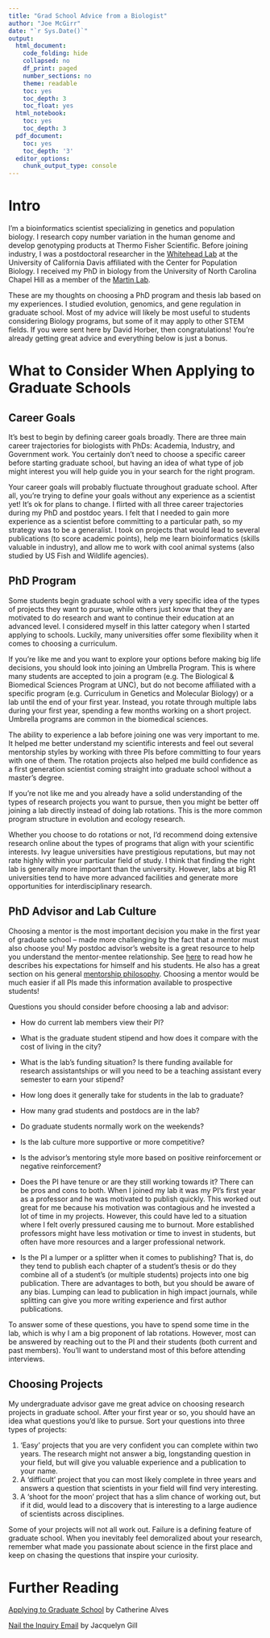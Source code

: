 ```yaml
---
title: "Grad School Advice from a Biologist"
author: "Joe McGirr"
date: "`r Sys.Date()`"
output:
  html_document:
    code_folding: hide
    collapsed: no
    df_print: paged
    number_sections: no
    theme: readable
    toc: yes
    toc_depth: 3
    toc_float: yes
  html_notebook:
    toc: yes
    toc_depth: 3
  pdf_document:
    toc: yes
    toc_depth: '3'
  editor_options:
    chunk_output_type: console
---
```


# Intro

I’m a bioinformatics scientist specializing in genetics and population biology. 
I research copy number variation in the human genome and develop genotyping 
products at Thermo Fisher Scientific. Before joining industry, I was a 
postdoctoral researcher in the 
[Whitehead Lab](https://whiteheadresearch.wordpress.com/) at the University of 
California Davis affiliated with the Center for Population Biology. I received 
my PhD in biology from the University of North Carolina Chapel Hill as a member 
of the [Martin Lab](http://ib.berkeley.edu/labs/martin/). 

These are my thoughts on choosing a PhD program and thesis lab based on my 
experiences. I studied evolution, genomics, and gene regulation in graduate 
school. Most of my advice will likely be most useful to students considering 
Biology programs, but some of it may apply to other STEM fields. If you were 
sent here by David Horber, then congratulations! You’re already getting great 
advice and everything below is just a bonus.

# What to Consider When Applying to Graduate Schools

## Career Goals

It’s best to begin by defining career goals broadly. There are three main career
trajectories for biologists with PhDs: Academia, Industry, and Government work. 
You certainly don’t need to choose a specific career before starting graduate 
school, but having an idea of what type of job might interest you will help 
guide you in your search for the right program.

Your career goals will probably fluctuate throughout graduate school. After all,
you’re trying to define your goals without any experience as a scientist yet! 
It’s ok for plans to change. I flirted with all three career trajectories during
my PhD and postdoc years. I felt that I needed to gain more experience as a 
scientist before committing to a particular path, so my strategy was to be a 
generalist. I took on projects that would lead to several publications (to score
academic points), help me learn bioinformatics (skills valuable in industry), 
and allow me to work with cool animal systems (also studied by US Fish and
Wildlife agencies). 

## PhD Program

Some students begin graduate school with a very specific idea of the types of 
projects they want to pursue, while others just know that they are motivated to 
do research and want to continue their education at an advanced level. I 
considered myself in this latter category when I started applying to schools. 
Luckily, many universities offer some flexibility when it comes to choosing a 
curriculum. 

If you’re like me and you want to explore your options before making big life 
decisions, you should look into joining an Umbrella Program. This is where many 
students are accepted to join a program (e.g. The Biological & Biomedical 
Sciences Program at UNC), but do not become affiliated with a specific program 
(e.g. Curriculum in Genetics and Molecular Biology) or a lab until the end of 
your first year. Instead, you rotate through multiple labs during your first 
year, spending a few months working on a short project. Umbrella programs are 
common in the biomedical sciences. 

The ability to experience a lab before joining one was very important to me. It 
helped me better understand my scientific interests and feel out several 
mentorship styles by working with three PIs before committing to four years with
one of them. The rotation projects also helped me build confidence as a first 
generation scientist coming straight into graduate school without a master’s 
degree.

If you’re not like me and you already have a solid understanding of the types of
research projects you want to pursue, then you might be better off joining a lab
directly instead of doing lab rotations. This is the more common program 
structure in evolution and ecology research.

Whether you choose to do rotations or not, I’d recommend doing extensive 
research online about the types of programs that align with your scientific 
interests. Ivy league universities have prestigious reputations, but may not 
rate highly within your particular field of study. I think that finding the 
right lab is generally more important than the university. However, labs at big 
R1 universities tend to have more advanced facilities and generate more 
opportunities for interdisciplinary research. 

## PhD Advisor and Lab Culture

Choosing a mentor is the most important decision you make in the first year of 
graduate school – made more challenging by the fact that a mentor must also 
choose you! My postdoc advisor’s website is a great resource to help you 
understand the mentor-mentee relationship. See 
[here](https://whiteheadresearch.wordpress.com/people/#mentorship.expectations) 
to read how he describes his expectations for himself and his students. He also 
has a great section on his general 
[mentorship philosophy](https://whiteheadresearch.wordpress.com/people/#mentorship.philosophy).
Choosing a mentor would be much easier if all PIs made this information 
available to prospective students!

Questions you should consider before choosing a lab and advisor:

 * How do current lab members view their PI?
 
 * What is the graduate student stipend and how does it compare with the cost of
 living in the city?
 
 * What is the lab’s funding situation? Is there funding available for research 
 assistantships or will you need to be a teaching assistant every semester to 
 earn your stipend?
 
 * How long does it generally take for students in the lab to graduate?
 
 * How many grad students and postdocs are in the lab?
 
 * Do graduate students normally work on the weekends?
 
 * Is the lab culture more supportive or more competitive?
 
 * Is the advisor’s mentoring style more based on positive reinforcement or 
 negative reinforcement? 
 
 * Does the PI have tenure or are they still working towards it? There can be 
 pros and cons to both. When I joined my lab it was my PI’s first year as a 
 professor and he was motivated to publish quickly. This worked out great for 
 me because his motivation was contagious and he invested a lot of time in my 
 projects. However, this could have led to a situation where I felt overly 
 pressured causing me to burnout. More established professors might have less 
 motivation or time to invest in students, but often have more resources and a 
 larger professional network. 
 
 * Is the PI a lumper or a splitter when it comes to publishing? That is, do 
 they tend to publish each chapter of a student’s thesis or do they combine all 
 of a student’s (or multiple students) projects into one big publication. There 
 are advantages to both, but you should be aware of any bias. Lumping can lead 
 to publication in high impact journals, while splitting can give you more 
 writing experience and first author publications. 

To answer some of these questions, you have to spend some time in the lab, which
is why I am a big proponent of lab rotations. However, most can be answered by 
reaching out to the PI and their students (both current and past members). 
You’ll want to understand most of this before attending interviews. 

## Choosing Projects

My undergraduate advisor gave me great advice on choosing research projects in 
graduate school. After your first year or so, you should have an idea what 
questions you’d like to pursue. Sort your questions into three types of 
projects:

 1. ‘Easy’ projects that you are very confident you can complete within two 
 years. The research might not answer a big, longstanding question in your 
 field, but will give you valuable experience and a publication to your name. 
 2. A ‘difficult’ project that you can most likely complete in three years and 
 answers a question that scientists in your field will find very interesting. 
 3. A ‘shoot for the moon’ project that has a slim chance of working out, but 
 if it did, would lead to a discovery that is interesting to a large audience of
 scientists across disciplines.

Some of your projects will not all work out. Failure is a defining feature of 
graduate school. When you inevitably feel demoralized about your research, 
remember what made you passionate about science in the first place and keep on 
chasing the questions that inspire your curiosity. 

# Further Reading

[Applying to Graduate School](http://www.catherinelalves.com/apply-to-graduate-school.html) by Catherine Alves

[Nail the Inquiry Email](https://contemplativemammoth.com/2013/04/08/so-you-want-to-go-to-grad-school-nail-the-inquiry-email/) by Jacquelyn Gill

